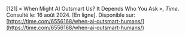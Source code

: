 \[121\]	« When Might AI Outsmart Us? It Depends Who You Ask », *Time*. Consulté le: 16 août 2024\. \[En ligne\]. Disponible sur: [https://time.com/6556168/when-ai-outsmart-humans/](https://time.com/6556168/when-ai-outsmart-humans/)